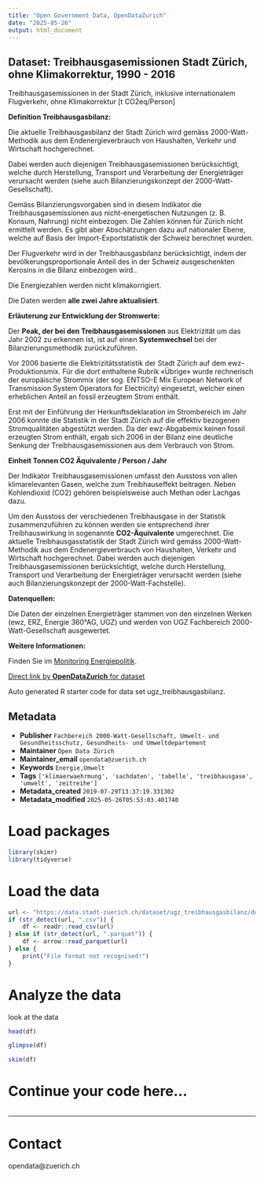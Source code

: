 ```yaml
---
title: "Open Government Data, OpenDataZurich"
date: "2025-05-26"
output: html_document
---
```


## Dataset: Treibhausgasemissionen Stadt Zürich, ohne Klimakorrektur, 1990 - 2016


Treibhausgasemissionen in der Stadt Zürich, inklusive internationalem Flugverkehr, ohne Klimakorrektur [t CO2eq/Person]


**Definition Treibhausgasbilanz:**


Die aktuelle Treibhausgasbilanz der Stadt Zürich wird gemäss 2000-Watt-Methodik aus dem Endenergieverbrauch von Haushalten, Verkehr und Wirtschaft hochgerechnet. 

Dabei werden auch diejenigen Treibhausgasemissionen berücksichtigt, welche durch Herstellung, Transport und Verarbeitung der Energieträger verursacht werden (siehe auch Bilanzierungskonzept der 2000-Watt-Gesellschaft).

 Gemäss Bilanzierungsvorgaben sind in diesem Indikator die Treibhausgasemissionen aus nicht-energetischen Nutzungen (z. B. Konsum, Nahrung) nicht einbezogen. Die Zahlen können für Zürich nicht ermittelt werden. Es gibt aber Abschätzungen dazu auf nationaler Ebene, welche auf Basis der Import-Exportstatistik der Schweiz berechnet wurden. 

Der Flugverkehr wird in der Treibhausgasbilanz berücksichtigt, indem der bevölkerungsproportionale Anteil des in der Schweiz ausgeschenkten Kerosins in die Bilanz einbezogen wird.. 

Die Energiezahlen werden nicht klimakorrigiert. 

Die Daten werden **alle zwei Jahre aktualisiert**.


[]()

**Erläuterung zur Entwicklung der Stromwerte:**


Der **Peak, der bei den Treibhausgasemissionen** aus Elektrizität um das Jahr 2002 zu erkennen ist, ist auf einen **Systemwechsel** bei der Bilanzierungsmethodik zurückzuführen.

Vor 2006 basierte die Elektrizitätsstatistik der Stadt Zürich auf dem ewz-Produktionsmix. Für die dort enthaltene Rubrik «Übrige» wurde rechnerisch der europäische Strommix (der sog. ENTSO-E Mix European Network of Transmission System Operators for Electricity) eingesetzt, welcher einen erheblichen Anteil an fossil erzeugtem Strom enthält. 

Erst mit der Einführung der Herkunftsdeklaration im Strombereich im Jahr 2006 konnte die Statistik in der Stadt Zürich auf die effektiv bezogenen Stromqualitäten abgestützt werden. Da der ewz-Abgabemix keinen fossil erzeugten Strom enthält, ergab sich 2006 in der Bilanz eine deutliche Senkung der Treibhausgasemissionen aus dem Verbrauch von Strom. 


[]()

**Einheit Tonnen CO2 Äquivalente / Person / Jahr**


Der Indikator Treibhausgasemissionen umfasst den Ausstoss von allen klimarelevanten Gasen, welche zum Treibhauseffekt beitragen. Neben Kohlendioxid (CO2) gehören beispielsweise auch Methan oder Lachgas dazu. 

Um den Ausstoss der verschiedenen Treibhausgase in der Statistik zusammenzuführen zu können werden sie entsprechend ihrer Treibhauswirkung in sogenannte **CO2-Äquivalente** umgerechnet. Die aktuelle Treibhausgasstatistik der Stadt Zürich wird gemäss 2000-Watt-Methodik aus dem Endenergieverbrauch von Haushalten, Verkehr und Wirtschaft hochgerechnet. Dabei werden auch diejenigen Treibhausgasemissionen berücksichtigt, welche durch Herstellung, Transport und Verarbeitung der Energieträger verursacht werden (siehe auch Bilanzierungskonzept der 2000-Watt-Fachstelle).



[](
)

**Datenquellen:**


Die Daten der einzelnen Energieträger stammen von den einzelnen Werken (ewz, ERZ, Energie 360°AG, UGZ) und werden von UGZ Fachbereich 2000-Watt-Gesellschaft ausgewertet.


[]()

**Weitere Informationen:**


Finden Sie im [Monitoring Energiepolitik](https://www.stadt-zuerich.ch/de/umwelt-und-energie/energie/planung-strategien/monitoring.html).


[]()



[Direct link by **OpenDataZurich** for dataset](https://data.stadt-zuerich.ch/dataset/ugz_treibhausgasbilanz)

Auto generated R starter code for data set ugz_treibhausgasbilanz.

## Metadata

- **Publisher** `Fachbereich 2000-Watt-Gesellschaft, Umwelt- und Gesundheitsschutz, Gesundheits- und Umweltdepartement`
- **Maintainer** `Open Data Zürich`
- **Maintainer_email** `opendata@zuerich.ch`
- **Keywords** `Energie,Umwelt`
- **Tags** `['klimaerwaehrmung', 'sachdaten', 'tabelle', 'treibhausgase', 'umwelt', 'zeitreihe']`
- **Metadata_created** `2019-07-29T13:37:19.331302`
- **Metadata_modified** `2025-05-26T05:53:03.401740`


# Load packages

```r
library(skimr)
library(tidyverse)
```

# Load the data

```r
url <- "https://data.stadt-zuerich.ch/dataset/ugz_treibhausgasbilanz/download/ugz_treibhausgasbilanz.csv"
if (str_detect(url, ".csv")) {
    df <- readr::read_csv(url)
} else if (str_detect(url, ".parquet")) {
    df <- arrow::read_parquet(url)
} else {
    print("File format not recognised!")
}
```

# Analyze the data

look at the data
```r
head(df)
```

```r
glimpse(df)
```

```r
skim(df)
```

# Continue your code here...

```r

```

------------------------------------------------------------------------

# Contact

opendata@zuerich.ch
